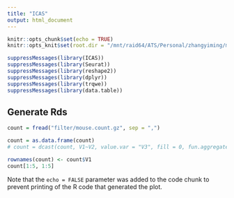 ```yaml
---
title: "ICAS"
output: html_document
---
```


```r
knitr::opts_chunk$set(echo = TRUE)
knitr::opts_knit$set(root.dir = "/mnt/raid64/ATS/Personal/zhangyiming/model/")
```


```r
suppressMessages(library(ICAS))
suppressMessages(library(Seurat))
suppressMessages(library(reshape2))
suppressMessages(library(dplyr))
suppressMessages(library(trqwe))
suppressMessages(library(data.table))
```


## Generate Rds
```r
count = fread("filter/mouse.count.gz", sep = ",")

count = as.data.frame(count)
# count = dcast(count, V1~V2, value.var = "V3", fill = 0, fun.aggregate = mean)

rownames(count) <- count$V1
count[1:5, 1:5]
```

Note that the `echo = FALSE` parameter was added to the code chunk to prevent printing of the R code that generated the plot.
